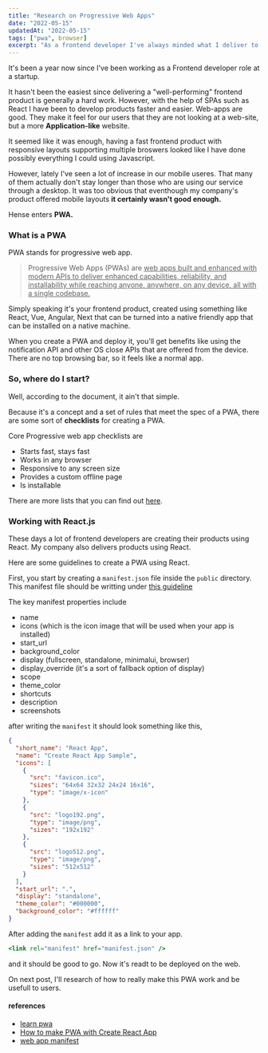 ```yaml
---
title: "Research on Progressive Web Apps"
date: "2022-05-15"
updatedAt: "2022-05-15"
tags: ["pwa", browser]
excerpt: "As a frontend developer I've always minded what I deliver to the user. Whatever that maybe I would hope that it would feel generally 'good'. In this post I explore pwas trying to harness the ability of webapps in order to deliver better user experiences."
---
```


It's been a year now since I've been working as a Frontend developer role at a startup.

It hasn't been the easiest since delivering a "well-performing" frontend product is generally a hard work. However, with the help of SPAs such as React I have been to
develop products faster and easier. Web-apps are good. They make it feel for our users that they are not looking at a web-site, but a more **Application-like** website.

It seemed like it was enough, having a fast frontend product with responsive layouts supporting multiple broswers looked like I have done possibly everything I could using Javascript.

However, lately I've seen a lot of increase in our mobile useres. That many of them actually don't stay longer than those who are using our service through a desktop. It was too obvious that
eventhough my company's product offered mobile layouts **it certainly wasn't good enough.**

Hense enters **PWA.**

### What is a PWA

PWA stands for progressive web app.

> Progressive Web Apps (PWAs) are <u>web apps built and enhanced with modern APIs to deliver enhanced capabilities, reliability, and installability while reaching anyone, anywhere, on any device, all with a single codebase.</u>

Simply speaking it's your frontend product, created using something like React, Vue, Angular, Next that can be turned into a native friendly app that can be installed on a native machine.

When you create a PWA and deploy it, you'll get benefits like using the notification API and other OS close APIs that are offered from the device. There are no top browsing bar, so it feels like a normal app.

### So, where do I start?

Well, according to the document, it ain't that simple.

Because it's a concept and a set of rules that meet the spec of a PWA, there are some sort of **checklists** for creating a PWA.

Core Progressive web app checklists are

- Starts fast, stays fast
- Works in any browser
- Responsive to any screen size
- Provides a custom offline page
- Is installable

There are more lists that you can find out [here](https://web.dev/pwa-checklist/).

### Working with React.js

These days a lot of frontend developers are creating their products using React. My company also delivers products using React.

Here are some guidelines to create a PWA using React.

First, you start by creating a `manifest.json` file inside the `public` directory. This manifest file should be writting under [this guideline](https://web.dev/add-manifest/)

The key manifest properties include

- name
- icons (which is the icon image that will be used when your app is installed)
- start_url
- background_color
- display (fullscreen, standalone, minimalui, browser)
- display_override (it's a sort of fallback option of display)
- scope
- theme_color
- shortcuts
- description
- screenshots

after writing the `manifest` it should look something like this,

```json
{
  "short_name": "React App",
  "name": "Create React App Sample",
  "icons": [
    {
      "src": "favicon.ico",
      "sizes": "64x64 32x32 24x24 16x16",
      "type": "image/x-icon"
    },
    {
      "src": "logo192.png",
      "type": "image/png",
      "sizes": "192x192"
    },
    {
      "src": "logo512.png",
      "type": "image/png",
      "sizes": "512x512"
    }
  ],
  "start_url": ".",
  "display": "standalone",
  "theme_color": "#000000",
  "background_color": "#ffffff"
}
```

After adding the `manifest` add it as a link to your app.

```jsx
<link rel="manifest" href="manifest.json" />
```

and it should be good to go. Now it's readt to be deployed on the web.

On next post, I'll research of how to really make this PWA work and be usefull to users.

#### references

- [learn pwa](https://web.dev/learn/pwa/)
- [How to make PWA with Create React App](https://create-react-app.dev/docs/making-a-progressive-web-app/)
- [web app manifest](https://developer.mozilla.org/en-US/docs/Web/Manifest)
